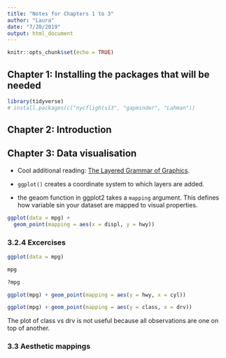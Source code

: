 ```yaml
---
title: "Notes for Chapters 1 to 3"
author: "Laura"
date: "7/20/2019"
output: html_document
---
```


```r
knitr::opts_chunk$set(echo = TRUE)
```

## Chapter 1: Installing the packages that will be needed

```r
library(tidyverse)
# install.packages(c("nycflights13", "gapminder", "Lahman"))

```

## Chapter 2: Introduction

## Chapter 3: Data visualisation

* Cool additional reading: [The Layered Grammar of Graphics](http://vita.had.co.nz/papers/layered-grammar.pdf).

* `ggplot()` creates a coordinate system to which layers are added.

* the geaom function in ggplot2 takes a ` mapping` argument. This defines how variable sin your dataset are mapped to visual properties.

```r
ggplot(data = mpg) +
  geom_point(mapping = aes(x = displ, y = hwy))
```


### 3.2.4 Excercises

```r

ggplot(data = mpg)

mpg

?mpg

ggplot(mpg) + geom_point(mapping = aes(y = hwy, x = cyl))

ggplot(mpg) + geom_point(mapping = aes(y = class, x = drv))

```

The plot of class vs drv is not useful because all observations are one on top of another.

### 3.3 Aesthetic mappings


